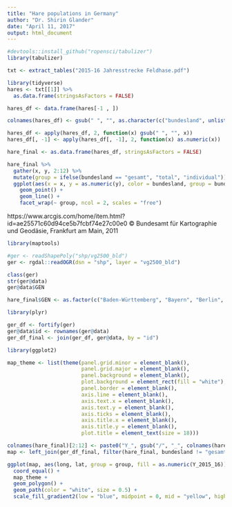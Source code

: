 ```yaml
---
title: "Hare populations in Germany"
author: "Dr. Shirin Glander"
date: "April 11, 2017"
output: html_document
---
```


```r
#devtools::install_github("ropensci/tabulizer")
library(tabulizer)

txt <- extract_tables("2015-16 Jahresstrecke Feldhase.pdf")

library(tidyverse)
hares <- txt[[1]] %>%
  as.data.frame(stringsAsFactors = FALSE)

hares_df <- data.frame(hares[-1 , ])

colnames(hares_df) <- gsub(" ", "", as.character(c("bundesland", unlist(hares[1, -1]))))

hares_df <- apply(hares_df, 2, function(x) gsub(" ", "", x))
hares_df[, -1] <- apply(hares_df[, -1], 2, function(x) as.numeric(x))

hare_final <- as.data.frame(hares_df, stringsAsFactors = FALSE)
```

```r
hare_final %>%
  gather(x, y, 2:12) %>%
  mutate(group = ifelse(bundesland == "gesamt", "total", "individual")) %>%
  ggplot(aes(x = x, y = as.numeric(y), color = bundesland, group = bundesland)) +
    geom_point() +
    geom_line() +
    facet_wrap(~ group, ncol = 2, scales = "free")
```

https://www.arcgis.com/home/item.html?id=ae25571c60d94ce5b7fcbf74e27c00e0
© Bundesamt für Kartographie und Geodäsie, Frankfurt am Main, 2011

```r
library(maptools)

#ger <- readShapePoly("shp/vg2500_bld")
ger <- rgdal::readOGR(dsn = "shp", layer = "vg2500_bld")
```

```r
class(ger)
str(ger@data)
ger@data$GEN
```

```r
hare_final$GEN <- as.factor(c("Baden-Württemberg", "Bayern", "Berlin", "Brandenburg", "Bremen", "Hamburg", "Hessen", "Mecklenburg-Vorpommern", "Niedersachsen", "Nordrhein-Westfalen", "Rheinland-Pfalz", "Saarland", "Sachsen", "Sachsen-Anhalt", "Schleswig-Holstein", "Thüringen", "total"))
```

```r
library(plyr)

ger_df <- fortify(ger)
ger@data$id <- rownames(ger@data)
ger_df_final <- join(ger_df, ger@data, by = "id")
```

```r
library(ggplot2)

map_theme <- list(theme(panel.grid.minor = element_blank(),
                        panel.grid.major = element_blank(),
                        panel.background = element_blank(),
                        plot.background = element_rect(fill = "white"),
                        panel.border = element_blank(),
                        axis.line = element_blank(),
                        axis.text.x = element_blank(),
                        axis.text.y = element_blank(),
                        axis.ticks = element_blank(),
                        axis.title.x = element_blank(),
                        axis.title.y = element_blank(),
                        plot.title = element_text(size = 18)))
```

```r
colnames(hare_final)[2:12] <- paste0("Y_", gsub("/", "_", colnames(hare_final)[2:12]))
map <- left_join(ger_df_final, filter(hare_final, bundesland != "gesamt"), by = "GEN")

ggplot(map, aes(long, lat, group = group, fill = as.numeric(Y_2015_16))) +
  coord_equal() +
  map_theme +
  geom_polygon() +
  geom_path(color = "white", size = 0.5) +
  scale_fill_gradient2(low = "blue", midpoint = 0, mid = "yellow", high = "red")
```

